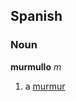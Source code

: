==Spanish==
===Noun===
'''murmullo''' ''m''<!-- is this a plural noun like scissors and pants in english? -->

# a [[murmur]]
